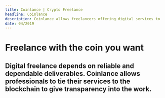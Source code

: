 ```yaml
---
title: Coinlance | Crypto Freelance
headline: Coinlance
description: Coinlance allows freelancers offering digital services to accept crypto currency contracts, building deliverables into transactions themselves.
date: 04/2019
---
```


# Freelance with the coin you want

## Digital freelance depends on reliable and dependable deliverables. Coinlance allows professionals to tie their services to the blockchain to give transparency into the work.
